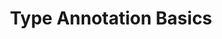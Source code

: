 ---
id: "q_ts1a2b3c"
questionType: "MULTIPLE_CHOICE"
title: "Type Annotation Basics"
description: "How do you declare a variable with a string type in TypeScript?"
difficulty: "EASY"
category: "Type Script"
options:
  - "let name: string = 'John';"
  - "let name = string('John');"
  - "let name<string> = 'John';"
  - "let name as string = 'John';"
correctAnswer: 0
---